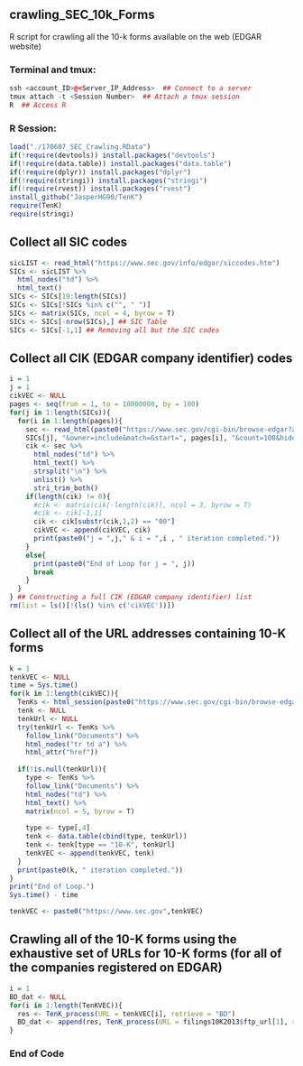 ## crawling_SEC_10k_Forms
R script for crawling all the 10-k forms available on the web (EDGAR website)

### Terminal and tmux:
```r
ssh <account_ID>@<Server_IP_Address>  ## Connect to a server
tmux attach -t <Session Number>  ## Attach a tmux session
R  ## Access R
```

### R Session:
```r
load("./170607_SEC_Crawling.RData")
if(!require(devtools)) install.packages("devtools")
if(!require(data.table)) install.packages("data.table")
if(!require(dplyr)) install.packages("dplyr")
if(!require(stringi)) install.packages("stringi")
if(!require(rvest)) install.packages("rvest")
install_github("JasperHG90/TenK")
require(TenK)
require(stringi)
```

## Collect all SIC codes
```r
sicLIST <- read_html("https://www.sec.gov/info/edgar/siccodes.htm")
SICs <- sicLIST %>%
  html_nodes("td") %>%
  html_text()
SICs <- SICs[19:length(SICs)]
SICs <- SICs[!SICs %in% c("", " ")]
SICs <- matrix(SICs, ncol = 4, byrow = T)
SICs <- SICs[-nrow(SICs),] ## SIC Table
SICs <- SICs[-1,1] ## Removing all but the SIC codes
```

## Collect all CIK (EDGAR company identifier) codes
```r
i = 1
j = 1
cikVEC <- NULL
pages <- seq(from = 1, to = 10000000, by = 100)
for(j in 1:length(SICs)){
  for(i in 1:length(pages)){
    sec <- read_html(paste0("https://www.sec.gov/cgi-bin/browse-edgar?action=getcompany&SIC=",
    SICs[j], "&owner=include&match=&start=", pages[i], "&count=100&hidefilings=0"))
    cik <- sec %>%
      html_nodes("td") %>%
      html_text() %>%
      strsplit("\n") %>%
      unlist() %>%
      stri_trim_both()
    if(length(cik) != 0){
      #cik <- matrix(cik[-length(cik)], ncol = 3, byrow = T)
      #cik <- cik[-1,1]
      cik <- cik[substr(cik,1,2) == "00"]
      cikVEC <- append(cikVEC, cik)
      print(paste0("j = ",j," & i = ",i , " iteration completed."))
    }
    else{
      print(paste0("End of Loop for j = ", j))
      break
    }
  }
} ## Constructing a full CIK (EDGAR company identifier) list
rm(list = ls()[!(ls() %in% c('cikVEC'))])
```

## Collect all of the URL addresses containing 10-K forms
```r
k = 1
tenkVEC <- NULL
time = Sys.time()
for(k in 1:length(cikVEC)){
  TenKs <- html_session(paste0("https://www.sec.gov/cgi-bin/browse-edgar?action=getcompany&CIK=", cikVEC[k],"&type=10-k&dateb=&owner=exclude&count=100"))
  tenk <- NULL
  tenkUrl <- NULL
  try(tenkUrl <- TenKs %>%
    follow_link("Documents") %>%
    html_nodes("tr td a") %>%
    html_attr("href"))
    
  if(!is.null(tenkUrl)){
    type <- TenKs %>%
    follow_link("Documents") %>%
    html_nodes("td") %>%
    html_text() %>%
    matrix(ncol = 5, byrow = T)
    
    type <- type[,4]
    tenk <- data.table(cbind(type, tenkUrl))
    tenk <- tenk[type == "10-K", tenkUrl]
    tenkVEC <- append(tenkVEC, tenk)
  }
  print(paste0(k, " iteration completed."))
}
print("End of Loop.")
Sys.time() - time

tenkVEC <- paste0("https://www.sec.gov",tenkVEC)
```

## Crawling all of the 10-K forms using the exhaustive set of URLs for 10-K forms (for all of the companies registered on EDGAR)
```r
i = 1
BD_dat <- NULL
for(i in 1:length(TenKVEC)){
  res <- TenK_process(URL = tenkVEC[i], retrieve = "BD")
  BD_dat <- append(res, TenK_process(URL = filings10K2013$ftp_url[1], retrieve = "BD"))
}
```
### End of Code
